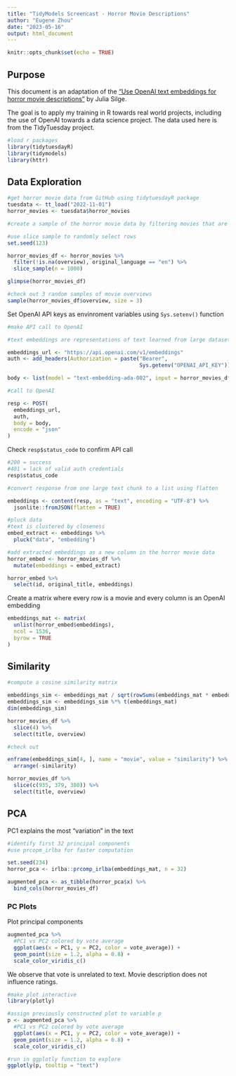 ```yaml
---
title: "TidyModels Screencast - Horror Movie Descriptions"
author: "Eugene Zhou"
date: "2023-05-16"
output: html_document
---
```


```r
knitr::opts_chunk$set(echo = TRUE)
```

## Purpose

This document is an adaptation of the ["Use OpenAI text embeddings for horror movie descriptions"](https://youtu.be/UsaZV8ROMSc) by Julia Silge.

The goal is to apply my training in R towards real world projects, including the use of OpenAI towards a data science project. The data used here is from the TidyTuesday project.

```r
#load r packages 
library(tidytuesdayR)
library(tidymodels)
library(httr)
```

## Data Exploration

```r
#get horror movie data from GitHub using tidytuesdayR package
tuesdata <- tt_load("2022-11-01")
horror_movies <- tuesdata$horror_movies
```

```r
#create a sample of the horror movie data by filtering movies that are in the English language and remove movies that do not have an overview

#use slice sample to randomly select rows
set.seed(123)

horror_movies_df <- horror_movies %>%
  filter(!is.na(overview), original_language == "en") %>%
  slice_sample(n = 1000)

glimpse(horror_movies_df)
```

```r
#check out 3 random samples of movie overviews
sample(horror_movies_df$overview, size = 3)
```

Set OpenAI API keys as envinroment variables using `Sys.setenv()` function

```r
#make API call to OpenAI

#text embeddings are representations of text learned from large datasets

embeddings_url <- "https://api.openai.com/v1/embeddings"
auth <- add_headers(Authorization = paste("Bearer", 
                                          Sys.getenv("OPENAI_API_KEY")))

body <- list(model = "text-embedding-ada-002", input = horror_movies_df$overview)

```

```r
#call to OpenAI

resp <- POST(
  embeddings_url, 
  auth, 
  body = body, 
  encode = "json"
)

```

Check `resp$status_code` to confirm API call

```r
#200 = success
#401 = lack of valid auth credentials
resp$status_code
```

```r
#convert response from one large text chunk to a list using flatten

embeddings <- content(resp, as = "text", encoding = "UTF-8") %>%
  jsonlite::fromJSON(flatten = TRUE)

#pluck data 
#text is clustered by closeness
embed_extract <- embeddings %>% 
  pluck("data", "embedding")
```

```r
#add extracted embeddings as a new column in the horror movie data
horror_embed <- horror_movies_df %>%
  mutate(embeddings = embed_extract)

horror_embed %>%
  select(id, original_title, embeddings)
```

Create a matrix where every row is a movie and every column is an OpenAI embedding

```r
embeddings_mat <- matrix(
  unlist(horror_embed$embeddings), 
  ncol = 1536, 
  byrow = TRUE
)
```

## Similarity

```r
#compute a cosine similarity matrix

embeddings_sim <- embeddings_mat / sqrt(rowSums(embeddings_mat * embeddings_mat))
embeddings_sim <- embeddings_sim %*% t(embeddings_mat)
dim(embeddings_sim)
```

```r
horror_movies_df %>%
  slice(4) %>%
  select(title, overview)
```

```r
#check out 

enframe(embeddings_sim[4, ], name = "movie", value = "similarity") %>%
  arrange(-similarity)
```

```r
horror_movies_df %>%
  slice(c(935, 379, 380)) %>%
  select(title, overview)
```

## PCA

PC1 explains the most "variation" in the text

```r
#identify first 32 principal components
#use prcopm_irlba for faster computation

set.seed(234)
horror_pca <- irlba::prcomp_irlba(embeddings_mat, n = 32)
```

```r
augmented_pca <- as_tibble(horror_pca$x) %>%
  bind_cols(horror_movies_df)
```

### PC Plots

Plot principal components

```r
augmented_pca %>%
  #PC1 vs PC2 colored by vote average
  ggplot(aes(x = PC1, y = PC2, color = vote_average)) + 
  geom_point(size = 1.2, alpha = 0.8) + 
  scale_color_viridis_c()
```

We observe that vote is unrelated to text. Movie description does not influence ratings.

```r
#make plot interactive
library(plotly)

#assign previously constructed plot to variable p
p <- augmented_pca %>%
  #PC1 vs PC2 colored by vote average
  ggplot(aes(x = PC1, y = PC2, color = vote_average)) + 
  geom_point(size = 1.2, alpha = 0.8) + 
  scale_color_viridis_c()

#run in ggplotly function to explore
ggplotly(p, tooltip = "text")
```
